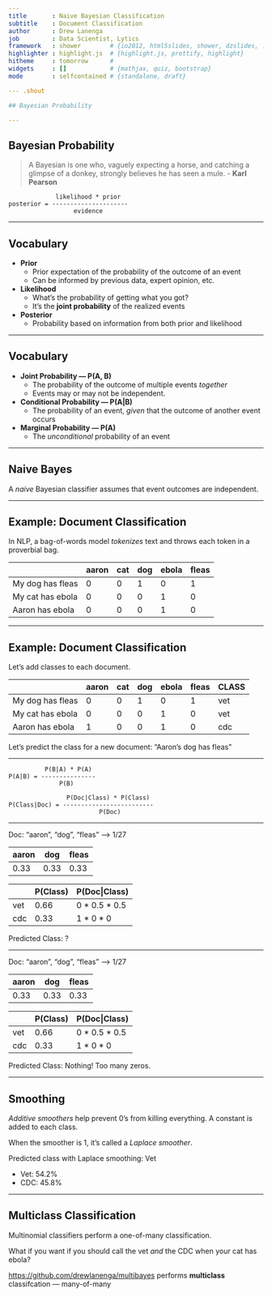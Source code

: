 ```yaml
---
title       : Naive Bayesian Classification
subtitle    : Document Classification
author      : Drew Lanenga
job         : Data Scientist, Lytics
framework   : shower        # {io2012, html5slides, shower, dzslides, ...}
highlighter : highlight.js  # {highlight.js, prettify, highlight}
hitheme     : tomorrow      # 
widgets     : []            # {mathjax, quiz, bootstrap}
mode        : selfcontained # {standalone, draft}

--- .shout

## Bayesian Probability

--- 
```


## Bayesian Probability

> A Bayesian is one who, vaguely expecting a horse, and catching a glimpse of a donkey, strongly believes he has seen a mule.
                     - **Karl Pearson**

```
             likelihood * prior
posterior = ---------------------
                  evidence
```

---

## Vocabulary

- **Prior**
    - Prior expectation of the probability of the outcome of an event
    - Can be informed by previous data, expert opinion, etc.
- **Likelihood**
    - What's the probability of getting what you got?
    - It's the **joint probability** of the realized events
- **Posterior**
    - Probability based on information from both prior and likelihood

---

## Vocabulary

- **Joint Probability &mdash; P(A, B)**
    - The probability of the outcome of multiple events *together*
    - Events may or may not be independent.
- **Conditional Probability &mdash; P(A|B)**
    - The probability of an event, *given* that the outcome of another event occurs
- **Marginal Probability &mdash; P(A)**
    - The *unconditional* probability of an event

---

## Naive Bayes

A *naive* Bayesian classifier assumes that event outcomes are independent.

--- 

## Example: Document Classification

In NLP, a bag-of-words model *tokenizes* text and throws each token in a proverbial bag.

|                   | aaron | cat | dog | ebola | fleas |
| ----------------- | ----- | --- | --- | ----- | ----- |
| My dog has fleas  |   0   |  0  |  1  |   0   |   1   |
| My cat has ebola  |   0   |  0  |  0  |   1   |   0   |
| Aaron has ebola   |   0   |  0  |  0  |   1   |   0   |

---

## Example: Document Classification

Let's add classes to each document.


|                   | aaron | cat | dog | ebola | fleas | CLASS |
| ----------------- | ----- | --- | --- | ----- | ----- | ----- |
| My dog has fleas  |   0   |  0  |  1  |   0   |   1   |  vet  |
| My cat has ebola  |   0   |  0  |  0  |   1   |   0   |  vet  |
| Aaron has ebola   |   1   |  0  |  0  |   1   |   0   |  cdc  |


Let's predict the class for a new document: "Aaron's dog has fleas"

---

```
          P(B|A) * P(A)
P(A|B) = ---------------
              P(B)
```

```
                P(Doc|Class) * P(Class)
P(Class|Doc) = -------------------------
                         P(Doc)
```

---

Doc: "aaron", "dog", "fleas" --> 1/27

| aaron | dog  | fleas |
| ----- | ---- | ----- |
| 0.33  | 0.33 | 0.33  |


|     | P(Class) | P(Doc&#124;Class)   |
| --- | -------- | -------------- |
| vet |   0.66   | 0 * 0.5 * 0.5  |
| cdc |   0.33   | 1 * 0 * 0      |

Predicted Class: ?

---

Doc: "aaron", "dog", "fleas" --> 1/27

| aaron | dog  | fleas |
| ----- | ---- | ----- |
| 0.33  | 0.33 | 0.33  |


|     | P(Class) | P(Doc&#124;Class)   |
| --- | -------- | -------------- |
| vet |   0.66   | 0 * 0.5 * 0.5  |
| cdc |   0.33   | 1 * 0 * 0      |

Predicted Class: Nothing! Too many zeros.

---

## Smoothing

*Additive smoothers* help prevent 0's from killing everything.  A constant is added to each class.

When the smoother is 1, it's called a *Laplace smoother*.

Predicted class with Laplace smoothing: Vet

- Vet: 54.2%
- CDC: 45.8%

---

## Multiclass Classification

Multinomial classifiers perform a one-of-many classification.

What if you want if you should call the vet *and* the CDC when your cat has ebola?

[https://github.com/drewlanenga/multibayes](https://github.com/drewlanenga/multibayes) performs **multiclass** classifcation &mdash; many-of-many






